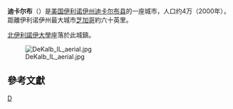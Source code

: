 {{Link style|time=2020-06-16T09:09:46+00:00}}
{{Infobox settlement
| name                     = 伊利诺伊州迪卡尔布<br />DeKalb, Illinois
| official_name            = 迪卡尔布市<br />City of DeKalb
| settlement_type          = [[:en:List_of_cities_in_Illinois|市]]
| image                    = DeKalbEgyptian5.jpg
| image_caption            = 迪卡爾布市中心的埃及劇院（Egyptian Theatre）
| image_flag               = 
| image_seal               = 
| nickname                 = 
| image_map = DeKalb County Illinois Incorporated and Unincorporated areas DeKalb Highlighted.svg
| mapsize     = 
| map_caption = 迪卡爾布位於[[伊利诺伊州|伊利诺伊州]][[迪卡爾布縣_(伊利諾伊州)|迪卡爾布縣]]內的位置，以及後者在伊利诺伊州的位置
| pushpin_map              = USA Illinois
| pushpin_label_position   = 
| pushpin_mapsize          = 
| pushpin_map_caption      = 在伊利诺伊州的位置
| coordinates              = 
| subdivision_type         = [[世界政區索引|國家]]
| subdivision_name         = {{USA}}
| subdivision_type1        = [[美國州份|州份]]
| subdivision_type2        = [[Template:伊利诺伊州|縣]]
| subdivision_name1        = [[伊利诺伊州|伊利诺伊州]]
| subdivision_name2        = [[迪卡爾布縣_(伊利諾伊州)|迪卡爾布縣]]
| established_title        = 建市於
| established_date         = 1856年
| leader_title             = [[市長|市長]]
| leader_name              = Jerry Smith
| area_total_sq_mi         = 15.45
| area_land_sq_mi          = 15.28
| area_water_sq_mi         = 0.16
| elevation_m              = 268
| elevation_ft             = 879
| population_total         = 43862
| population_as_of         = 2010年普查
| population_density_km2   = 1091.13
| population_density_sq_mi = 2826.09
| population_urban         = 68,545 <ref>[http://www2.census.gov/geo/ua/ua_list_ua.xls 2010 Census Urban Area List] {{webarchive |url=https://web.archive.org/web/20121010000000/http://www2.census.gov/geo/ua/ua_list_ua.xls |date=October 10, 2012 }}</ref>
| postal_code_type         = [[ZIP_code|ZIP code]]s
| postal_code              = 60115
| area_code                = [[Area_code_815|815]]
| website                  = [http://www.cityofdekalb.com www.cityofdekalb.com]
| footnotes                = 
| timezone                 = [[北美中部時區|北美中部時區]] (CST)
| utc_offset               = -6
| timezone_DST             = CDT
| utc_offset_DST           = -5
|pop_est_as_of = 2016年
|pop_est_footnotes = <ref name="USCensusEst2016"/>
|population_est = 43194
|unit_pref = Imperial
|blank_name = [[Federal_Information_Processing_Standards|FIPS code]]
|blank_info = 17-19161
|area_footnotes = <ref name="CenPopGazetteer2016">{{cite web|title=2016 U.S. Gazetteer Files|url=https://www2.census.gov/geo/docs/maps-data/data/gazetteer/2016_Gazetteer/2016_gaz_place_17.txt|publisher=United States Census Bureau|accessdate=Jun 29, 2017}}</ref>
|area_total_km2 = 40.01
|area_land_km2 = 39.59
|area_water_km2 = 0.42
}}

'''迪卡尔布'''（'''{{lang|en|DeKalb}}'''）是[[美国|美国]][[伊利诺伊州|伊利诺伊州]][[迪卡尔布县_(伊利诺伊州)|迪卡尔布县]]的一座城市，人口约4万（2000年），距離伊利诺伊州最大城市[[芝加哥|芝加哥]]約六十英里。

[[北伊利諾伊大學|北伊利諾伊大學]]座落於此城鎮。

[[File:DeKalb_IL_aerial.jpg|thumb]]

==參考文獻==
{{Reflist|refs=
<ref name="USCensusEst2016">{{cite web|url=https://www.census.gov/programs-surveys/popest/data/tables.2016.html|title=Population and Housing Unit Estimates|accessdate=June 9, 2017}}</ref>
}}

{{伊利诺伊州}}
{{迪卡爾布縣 (伊利諾伊州)}}
{{Illinois-stub}}

[[Category:伊利诺伊州城市|D]]